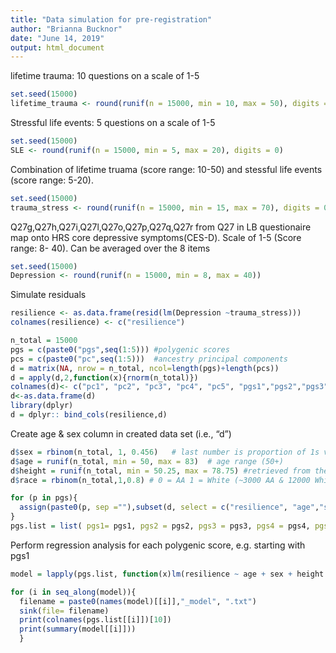 ```yaml
---
title: "Data simulation for pre-registration"
author: "Brianna Bucknor"
date: "June 14, 2019"
output: html_document
---
```

lifetime trauma: 10 questions on a scale of 1-5
```r
set.seed(15000)
lifetime_trauma <- round(runif(n = 15000, min = 10, max = 50), digits = 0)
```

Stressful life events: 5 questions on a scale of 1-5
```r
set.seed(15000)
SLE <- round(runif(n = 15000, min = 5, max = 20), digits = 0)
```

Combination of lifetime truama (score range: 10-50) and stessful life events (score range: 5-20). 
```r
set.seed(15000)
trauma_stress <- round(runif(n = 15000, min = 15, max = 70), digits = 0)
```

Q27g,Q27h,Q27i,Q27l,Q27o,Q27p,Q27q,Q27r from Q27 in LB questionaire map onto HRS core depressive symptoms(CES-D). Scale of 1-5 (Score range: 8- 40). Can be averaged over the 8 items
```r
set.seed(15000)
Depression <- round(runif(n = 15000, min = 8, max = 40))
```

Simulate residuals
```r
resilience <- as.data.frame(resid(lm(Depression ~trauma_stress)))
colnames(resilience) <- c("resilience")
```


```r
n_total = 15000
pgs = c(paste0("pgs",seq(1:5))) #polygenic scores
pcs = c(paste0("pc",seq(1:5)))	#ancestry principal components
d = matrix(NA, nrow = n_total, ncol=length(pgs)+length(pcs))
d = apply(d,2,function(x){rnorm(n_total)})
colnames(d)<- c("pc1", "pc2", "pc3", "pc4", "pc5", "pgs1","pgs2","pgs3","pgs4","pgs5")
d<-as.data.frame(d)
library(dplyr)
d = dplyr:: bind_cols(resilience,d)
```

Create age & sex column in created data set (i.e., "d")
```r
d$sex = rbinom(n_total, 1, 0.456)	# last number is proportion of 1s versus 0s (can get from documentation, or just make up)
d$age = runif(n_total, min = 50, max = 83)	# age range (50+)
d$height = runif(n_total, min = 50.25, max = 78.75) #retrieved from the 2006 Section I: physical measures 
d$race = rbinom(n_total,1,0.8) # 0 = AA 1 = White (~3000 AA & 12000 White)
```

```r
for (p in pgs){
  assign(paste0(p, sep =""),subset(d, select = c("resilience", "age","sex", "height", "pc1", "pc2", "pc3","pc4", "pc5",p)))
}
pgs.list = list( pgs1= pgs1, pgs2 = pgs2, pgs3 = pgs3, pgs4 = pgs4, pgs5 = pgs5)
```

Perform regression analysis for each polygenic score, e.g. starting with pgs1
```r
model = lapply(pgs.list, function(x)lm(resilience ~ age + sex + height + pc1 + pc2 + pc3 + pc4 + pc5 + x[[10]], data = x))
```


```r
for (i in seq_along(model)){
  filename = paste0(names(model)[[i]],"_model", ".txt")
  sink(file= filename)
  print(colnames(pgs.list[[i]])[10])
  print(summary(model[[i]]))
  }
```



